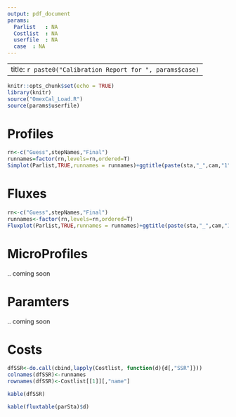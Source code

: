 ```yaml
---
output: pdf_document
params:
  Parlist   : NA
  Costlist  : NA
  userfile  : NA
  case  : NA
---
```


---
title: `r paste0("Calibration Report for ", params$case)`
---


```r
knitr::opts_chunk$set(echo = TRUE)
library(knitr)
source("OmexCal_Load.R")
source(params$userfile)
```

# Profiles

```r
rn<-c("Guess",stepNames,"Final")
runnames=factor(rn,levels=rn,ordered=T)
Simplot(Parlist,TRUE,runnames = runnames)+ggtitle(paste(sta,"_",cam,"1"))
```

# Fluxes
```r
rn<-c("Guess",stepNames,"Final")
runnames<-factor(rn,levels=rn,ordered=T)
Fluxplot(Parlist,TRUE,runnames = runnames)+ggtitle(paste(sta,"_",cam,"1"))
```

# MicroProfiles

.. coming soon


# Paramters

.. coming soon


# Costs

```r

dfSSR<-do.call(cbind,lapply(Costlist, function(d){d[,"SSR"]}))
colnames(dfSSR)<-runnames
rownames(dfSSR)<-Costlist[[1]][,"name"]

kable(dfSSR)
```

```r
kable(fluxtable(parSta)$d)
```

